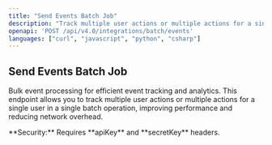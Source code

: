```yaml
---
title: "Send Events Batch Job"
description: "Track multiple user actions or multiple actions for a single user in a single API call for efficient event tracking and analytics."
openapi: 'POST /api/v4.0/integrations/batch/events'
languages: ["curl", "javascript", "python", "csharp"]
---
```


## Send Events Batch Job

Bulk event processing for efficient event tracking and analytics. This endpoint allows you to track multiple user actions or multiple actions for a single user in a single batch operation, improving performance and reducing network overhead.

<Info>
**Security:** Requires **apiKey** and **secretKey** headers.
</Info>
